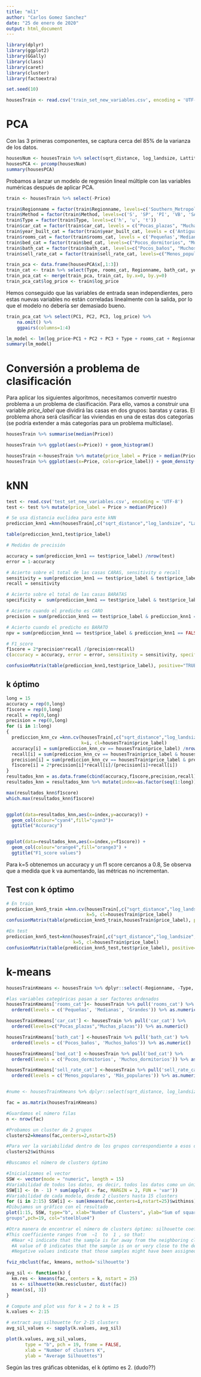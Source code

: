 ```yaml
---
title: "ml1"
author: "Carlos Gomez Sanchez"
date: "25 de enero de 2020"
output: html_document
---
```


```r
library(dplyr)
library(ggplot2)
library(GGally)
library(class)
library(caret)
library(cluster)
library(factoextra)

set.seed(10)
```


```r
housesTrain <- read.csv('train_set_new_variables.csv', encoding = 'UTF-8')
```

# PCA
Con las 3 primeras componentes, se captura cerca del 85% de la varianza de los datos.
```r
housesNum <- housesTrain %>% select(sqrt_distance, log_landsize, Lattitude, Longtitude)
housesPCA <- prcomp(housesNum)
summary(housesPCA)
```


Probamos a lanzar un modelo de regresión lineal múltiple con las variables numéricas después de aplicar PCA.
```r
train <- housesTrain %>% select(-Price)

train$Regionname = factor(train$Regionname, levels=c('Southern_Metropolitan', 'Northern_Metropolitan', 'Western_Metropolitan', 'Eastern_Metropolitan', 'South_Eastern_Metropolitan', 'Eastern_Victoria', 'Northern_Victoria', 'Western_Victoria'))
train$Method = factor(train$Method, levels=c('S', 'SP', 'PI', 'VB', 'SA'))
train$Type = factor(train$Type, levels=c('h', 'u', 't'))
train$car_cat = factor(train$car_cat, levels = c("Pocas_plazas", "Muchas_plazas"))
train$year_built_cat = factor(train$year_built_cat, levels = c('Antigua', 'Moderna', 'Desconocido'))
train$rooms_cat = factor(train$rooms_cat, levels = c('Pequeñas','Medianas','Grandes'))
train$bed_cat = factor(train$bed_cat, levels=c("Pocos_dormitorios", "Muchos_dormitorios"))
train$bath_cat = factor(train$bath_cat, levels=c("Pocos_baños", "Muchos_baños"))
train$sell_rate_cat = factor(train$sell_rate_cat, levels=c("Menos_populares", "Más_populares"))
```

```r
train_pca <- data.frame(housesPCA$x[,1:3])
train_cat <- train %>% select(Type, rooms_cat, Regionname, bath_cat, year_built_cat, sell_rate_cat, Method, car_cat)
train_pca_cat <- merge(train_pca, train_cat, by.x=0, by.y=0)
train_pca_cat$log_price <- train$log_price
```

Hemos conseguido que las variables de entrada sean independientes, pero estas nuevas variables no están correladas linealmente con la salida, por lo que el modelo no debería ser demasiado bueno.
```r
train_pca_cat %>% select(PC1, PC2, PC3, log_price) %>%
    na.omit() %>%
    ggpairs(columns=1:4)
```


```r
lm_model <- lm(log_price~PC1 + PC2 + PC3 + Type + rooms_cat + Regionname + bath_cat + year_built_cat + sell_rate_cat + Method + car_cat, data = train_pca_cat)
summary(lm_model)
```

# Conversión a problema de clasificación
Para aplicar los siguientes algoritmos, necesitamos convertir nuestro problema a un problema de clasificación. Para ello, vamos a construir una variable *price_label* que dividirá las casas en dos grupos: baratas y caras. El problema ahora será clasificar las viviendas en una de estas dos categorías (se podría extender a más categorías para un problema multiclase).

```r
housesTrain %>% summarise(median(Price))
```
```r
housesTrain %>% ggplot(aes(x=Price)) + geom_histogram()
```



```r
housesTrain <-housesTrain %>% mutate(price_label = Price > median(Price))
housesTrain %>% ggplot(aes(x=Price, color=price_label)) + geom_density()
```

# kNN

```r
test <- read.csv('test_set_new_variables.csv', encoding = 'UTF-8')
test <- test %>% mutate(price_label = Price > median(Price))
```

```r
# Se usa distancia euclidea para este kNN
prediccion_knn1 =knn(housesTrain[,c("sqrt_distance","log_landsize", "Lattitude", "Longtitude")], test[,c("sqrt_distance","log_landsize", "Lattitude", "Longtitude")], k=1, cl=housesTrain$price_label)

table(prediccion_knn1,test$price_label)

# Medidas de precisión

accuracy = sum(prediccion_knn1 == test$price_label) /nrow(test)
error = 1-accuracy

# Acierto sobre el total de las casas CARAS, sensitivity o recall
sensitivity = sum(prediccion_knn1 == test$price_label & test$price_label == TRUE) / sum(test$price_label == TRUE)
recall = sensitivity

# Acierto sobre el total de las casas BARATAS
specificity =  sum(prediccion_knn1 == test$price_label & test$price_label == FALSE) / sum(test$price_label == FALSE)

# Acierto cuando el predicho es CARO
precision = sum(prediccion_knn1 == test$price_label & prediccion_knn1 == TRUE) / sum(prediccion_knn1 == TRUE)

# Acierto cuando el predicho es BARATO
npv = sum(prediccion_knn1 == test$price_label & prediccion_knn1 == FALSE) / sum(prediccion_knn1 == FALSE)

# F1_score
f1score = 2*precision*recall /(precision+recall)
c(accuracy = accuracy, error = error, sensitivity = sensitivity, specificity = specificity, precision = precision, npv = npv, f1=f1score)
```

```r
confusionMatrix(table(prediccion_knn1,test$price_label), positive="TRUE")
```

## k óptimo

```r
long = 15
accuracy = rep(0,long)
f1score = rep(0,long)
recall = rep(0,long)
precision = rep(0,long)
for (i in 1:long)
{
  prediccion_knn_cv =knn.cv(housesTrain[,c("sqrt_distance","log_landsize", "Lattitude", "Longtitude")], 
                            k=i, cl=housesTrain$price_label)
  accuracy[i] = sum(prediccion_knn_cv == housesTrain$price_label) /nrow(housesTrain)
  recall[i] = sum(prediccion_knn_cv == housesTrain$price_label & housesTrain$price_label == TRUE) / sum(housesTrain$price_label == TRUE)
  precision[i] = sum(prediccion_knn_cv == housesTrain$price_label & prediccion_knn_cv == TRUE) / sum(prediccion_knn_cv == TRUE)
  f1score[i] = 2*precision[i]*recall[i]/(precision[i]+recall[i])
}
resultados_knn = as.data.frame(cbind(accuracy,f1score,precision,recall))
resultados_knn = resultados_knn %>% mutate(index=as.factor(seq(1:long)))

max(resultados_knn$f1score)
which.max(resultados_knn$f1score)


ggplot(data=resultados_knn,aes(x=index,y=accuracy)) + 
  geom_col(colour="cyan4",fill="cyan3")+
  ggtitle("Accuracy")


ggplot(data=resultados_knn,aes(x=index,y=f1score)) + 
  geom_col(colour="orange4",fill="orange3") +
  ggtitle("F1_score values")
```
Para k=5 obtenemos un accuracy y un f1 score cercanos a 0.8, Se observa que a medida que k va aumentando, las métricas no incrementan.

## Test con k óptimo
```r
# En train
prediccion_knn5_train =knn.cv(housesTrain[,c("sqrt_distance","log_landsize", "Lattitude", "Longtitude")], 
                              k=5, cl=housesTrain$price_label)
confusionMatrix(table(prediccion_knn5_train,housesTrain$price_label), positive="TRUE")

#En test
prediccion_knn5_test=knn(housesTrain[,c("sqrt_distance","log_landsize", "Lattitude", "Longtitude")], test[,c("sqrt_distance","log_landsize", "Lattitude", "Longtitude")],
                         k=5, cl=housesTrain$price_label)
confusionMatrix(table(prediccion_knn5_test,test$price_label), positive="TRUE")
```


# k-means

```r
housesTrainKmeans <- housesTrain %>% dplyr::select(-Regionname, -Type, -Method, -year_built_cat)

#las variables categóricas pasan a ser factores ordenados
housesTrainKmeans['rooms_cat']<- housesTrain %>% pull('rooms_cat') %>% 
  ordered(levels = c('Pequeñas', 'Medianas', 'Grandes')) %>% as.numeric()

housesTrainKmeans['car_cat'] <- housesTrain %>% pull('car_cat') %>% 
  ordered(levels=c("Pocas_plazas","Muchas_plazas")) %>% as.numeric()

housesTrainKmeans['bath_cat'] <-housesTrain %>% pull('bath_cat') %>% 
  ordered(levels = c('Pocos_baños', 'Muchos_baños')) %>% as.numeric()

housesTrainKmeans['bed_cat'] <-housesTrain %>% pull('bed_cat') %>% 
  ordered(levels = c('Pocos_dormitorios', 'Muchos_dormitorios')) %>% as.numeric()

housesTrainKmeans['sell_rate_cat'] <-housesTrain %>% pull('sell_rate_cat') %>% 
  ordered(levels = c('Menos_populares', 'Más_populares')) %>% as.numeric()



```

```r
#nume <- housesTrainKmeans %>% dplyr::select(sqrt_distance, log_landsize, Lattitude, Longtitude, Price, log_price)

fac = as.matrix(housesTrainKmeans)

#Guardamos el número filas
n <- nrow(fac)

#Probamos un cluster de 2 grupos
clusters2=kmeans(fac,centers=2,nstart=25)

#Para ver la variabilidad dentro de los grupos correspondiente a esos dos clusters
clusters2$withinss

#Buscamos el número de clusters óptimo 

#Inicializamos el vector
SSW <- vector(mode = "numeric", length = 15)
#Variabilidad de todos los datos, es decir, todos los datos como un único cluster
SSW[1] <- (n - 1) * sum(apply(X = fac, MARGIN = 2, FUN = 'var'))
#Variabilidad de cada modelo, desde 2 clusters hasta 15 clusters
for (i in 2:15) SSW[i] <- sum(kmeans(fac,centers=i,nstart=25)$withinss)
#Dibujamos un gráfico con el resultado
plot(1:15, SSW, type="b", xlab="Number of Clusters", ylab="Sum of squares within
groups",pch=19, col="steelblue4")

#Otra manera de encontrar el número de clusters óptimo: silhouette coefficient 
#This coefficiente ranges from  −1  to  1 , so that:
  #Near +1 indicate that the sample is far away from the neighboring clusters.
  #A value of 0 indicates that the sample is on or very close to the decision boundary     between two neighboring clusters and
  #Negative values indicate that those samples might have been assigned to the wrong       cluster.

fviz_nbclust(fac, kmeans, method='silhouette')

avg_sil <- function(k) {
  km.res <- kmeans(fac, centers = k, nstart = 25)
  ss <- silhouette(km.res$cluster, dist(fac))
  mean(ss[, 3])
}

# Compute and plot wss for k = 2 to k = 15
k.values <- 2:15

# extract avg silhouette for 2-15 clusters
avg_sil_values <- sapply(k.values, avg_sil)

plot(k.values, avg_sil_values,
       type = "b", pch = 19, frame = FALSE, 
       xlab = "Number of clusters K",
       ylab = "Average Silhouettes")
```

Según las tres gráficas obtenidas, el k óptimo es 2. (dudo??)

